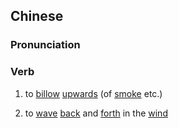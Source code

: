 {{also|袅袅}}
==Chinese==
{{zh-forms|s=袅袅}}

===Pronunciation===
{{zh-pron
|m=niǎoniǎo
|cat=v
}}

===Verb===
{{zh-verb}}

# {{lb|zh|literary}} to [[billow]] [[upward]]s (of [[smoke]] etc.)
# {{lb|zh|literary}} to [[wave]] [[back]] and [[forth]] in the [[wind]]